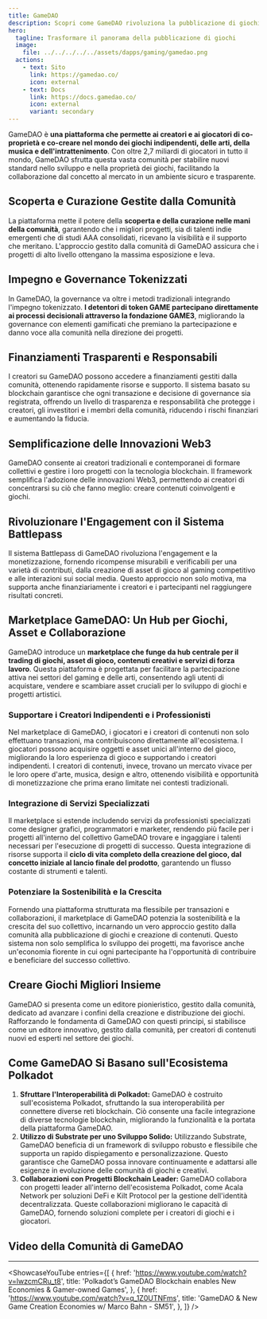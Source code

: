 ```yaml
---
title: GameDAO
description: Scopri come GameDAO rivoluziona la pubblicazione di giochi con la proprietà gestita dalla comunità, la governance trasparente e la collaborazione supportata dalla blockchain.
hero:
  tagline: Trasformare il panorama della pubblicazione di giochi
  image: 
    file: ../../../../../assets/dapps/gaming/gamedao.png
  actions:
    - text: Sito
      link: https://gamedao.co/
      icon: external
    - text: Docs
      link: https://docs.gamedao.co/
      icon: external
      variant: secondary
---
```



GameDAO è **una piattaforma che permette ai creatori e ai giocatori di co-proprietà e co-creare nel mondo dei giochi indipendenti, delle arti, della musica e dell'intrattenimento**. Con oltre 2,7 miliardi di giocatori in tutto il mondo, GameDAO sfrutta questa vasta comunità per stabilire nuovi standard nello sviluppo e nella proprietà dei giochi, facilitando la collaborazione dal concetto al mercato in un ambiente sicuro e trasparente.

## Scoperta e Curazione Gestite dalla Comunità
La piattaforma mette il potere della **scoperta e della curazione nelle mani della comunità**, garantendo che i migliori progetti, sia di talenti indie emergenti che di studi AAA consolidati, ricevano la visibilità e il supporto che meritano. L'approccio gestito dalla comunità di GameDAO assicura che i progetti di alto livello ottengano la massima esposizione e leva.

## Impegno e Governance Tokenizzati
In GameDAO, la governance va oltre i metodi tradizionali integrando l'impegno tokenizzato. **I detentori di token GAME partecipano direttamente ai processi decisionali attraverso la fondazione GAME3**, migliorando la governance con elementi gamificati che premiano la partecipazione e danno voce alla comunità nella direzione dei progetti.

## Finanziamenti Trasparenti e Responsabili
I creatori su GameDAO possono accedere a finanziamenti gestiti dalla comunità, ottenendo rapidamente risorse e supporto. Il sistema basato su blockchain garantisce che ogni transazione e decisione di governance sia registrata, offrendo un livello di trasparenza e responsabilità che protegge i creatori, gli investitori e i membri della comunità, riducendo i rischi finanziari e aumentando la fiducia.

## Semplificazione delle Innovazioni Web3
GameDAO consente ai creatori tradizionali e contemporanei di formare collettivi e gestire i loro progetti con la tecnologia blockchain. Il framework semplifica l'adozione delle innovazioni Web3, permettendo ai creatori di concentrarsi su ciò che fanno meglio: creare contenuti coinvolgenti e giochi.

## Rivoluzionare l'Engagement con il Sistema Battlepass
Il sistema Battlepass di GameDAO rivoluziona l'engagement e la monetizzazione, fornendo ricompense misurabili e verificabili per una varietà di contributi, dalla creazione di asset di gioco al gaming competitivo e alle interazioni sui social media. Questo approccio non solo motiva, ma supporta anche finanziariamente i creatori e i partecipanti nel raggiungere risultati concreti.

## Marketplace GameDAO: Un Hub per Giochi, Asset e Collaborazione
GameDAO introduce un **marketplace che funge da hub centrale per il trading di giochi, asset di gioco, contenuti creativi e servizi di forza lavoro**. Questa piattaforma è progettata per facilitare la partecipazione attiva nei settori del gaming e delle arti, consentendo agli utenti di acquistare, vendere e scambiare asset cruciali per lo sviluppo di giochi e progetti artistici.

### Supportare i Creatori Indipendenti e i Professionisti
Nel marketplace di GameDAO, i giocatori e i creatori di contenuti non solo effettuano transazioni, ma contribuiscono direttamente all'ecosistema. I giocatori possono acquisire oggetti e asset unici all'interno del gioco, migliorando la loro esperienza di gioco e supportando i creatori indipendenti. I creatori di contenuti, invece, trovano un mercato vivace per le loro opere d'arte, musica, design e altro, ottenendo visibilità e opportunità di monetizzazione che prima erano limitate nei contesti tradizionali.

### Integrazione di Servizi Specializzati
Il marketplace si estende includendo servizi da professionisti specializzati come designer grafici, programmatori e marketer, rendendo più facile per i progetti all'interno del collettivo GameDAO trovare e ingaggiare i talenti necessari per l'esecuzione di progetti di successo. Questa integrazione di risorse supporta il **ciclo di vita completo della creazione del gioco, dal concetto iniziale al lancio finale del prodotto**, garantendo un flusso costante di strumenti e talenti.

### Potenziare la Sostenibilità e la Crescita
Fornendo una piattaforma strutturata ma flessibile per transazioni e collaborazioni, il marketplace di GameDAO potenzia la sostenibilità e la crescita del suo collettivo, incarnando un vero approccio gestito dalla comunità alla pubblicazione di giochi e creazione di contenuti. Questo sistema non solo semplifica lo sviluppo dei progetti, ma favorisce anche un'economia fiorente in cui ogni partecipante ha l'opportunità di contribuire e beneficiare del successo collettivo.

## Creare Giochi Migliori Insieme
GameDAO si presenta come un editore pionieristico, gestito dalla comunità, dedicato ad avanzare i confini della creazione e distribuzione dei giochi. Rafforzando le fondamenta di GameDAO con questi principi, si stabilisce come un editore innovativo, gestito dalla comunità, per creatori di contenuti nuovi ed esperti nel settore dei giochi.

## Come GameDAO Si Basano sull'Ecosistema Polkadot
1. **Sfruttare l'Interoperabilità di Polkadot:** GameDAO è costruito sull'ecosistema Polkadot, sfruttando la sua interoperabilità per connettere diverse reti blockchain. Ciò consente una facile integrazione di diverse tecnologie blockchain, migliorando la funzionalità e la portata della piattaforma GameDAO.
2. **Utilizzo di Substrate per uno Sviluppo Solido:** Utilizzando Substrate, GameDAO beneficia di un framework di sviluppo robusto e flessibile che supporta un rapido dispiegamento e personalizzazione. Questo garantisce che GameDAO possa innovare continuamente e adattarsi alle esigenze in evoluzione delle comunità di giochi e creativi.
3. **Collaborazioni con Progetti Blockchain Leader:** GameDAO collabora con progetti leader all'interno dell'ecosistema Polkadot, come Acala Network per soluzioni DeFi e Kilt Protocol per la gestione dell'identità decentralizzata. Queste collaborazioni migliorano le capacità di GameDAO, fornendo soluzioni complete per i creatori di giochi e i giocatori.

## Video della Comunità di GameDAO
------------
<ShowcaseYouTube
  entries={[
    {
      href: 'https://www.youtube.com/watch?v=lwzcmCRu_t8',
      title: 'Polkadot’s GameDAO Blockchain enables New Economies & Gamer-owned Games',
    },
        {
      href: 'https://www.youtube.com/watch?v=q_1Z0UTNFms',
      title: 'GameDAO & New Game Creation Economies w/ Marco Bahn - SM51',
    },
  ]} />
